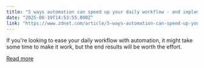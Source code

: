 ```yaml
---
title: "5 ways automation can speed up your daily workflow - and implementation is easy"
date: "2025-08-19T14:53:55.000Z"
link: "https://www.zdnet.com/article/5-ways-automation-can-speed-up-your-daily-workflow-and-implementation-is-easy/"
---
```


If you're looking to ease your daily workflow with automation, it might take some time to make it work, but the end results will be worth the effort.

[Read more](https://www.zdnet.com/article/5-ways-automation-can-speed-up-your-daily-workflow-and-implementation-is-easy/)
